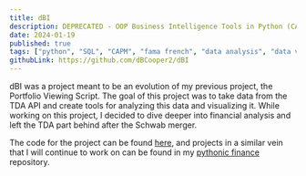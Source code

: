 ```yaml
---
title: dBI
description: DEPRECATED - OOP Business Intelligence Tools in Python (CAPM Regression, Candle Charts, API Calls to TD Ameritrade API)
date: 2024-01-19
published: true
tags: ["python", "SQL", "CAPM", "fama french", "data analysis", "data visualization", "pandas", "numpy", "APIs", "linear regression"]
githubLink: https://github.com/dBCooper2/dBI
---
```


dBI was a project meant to be an evolution of my previous project, the Portfolio Viewing Script. The goal of this project was to take data from the TDA API and create tools for analyzing this data and visualizing it. While working on this project, I decided to dive deeper into financial analysis and left the TDA part behind after the Schwab merger.

The code for the project can be found [here](<https://github.com/dBCooper2/dBI>), and projects in a similar vein that I will continue to work on can be found in my [pythonic finance](<https://github.com/dBCooper2/pythonic-finance>) repository.
